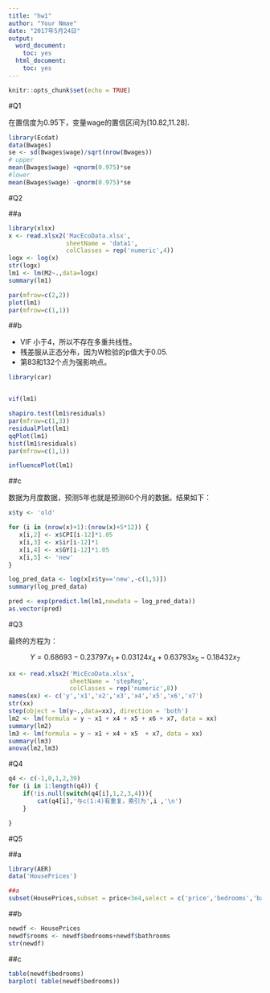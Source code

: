 ```yaml
---
title: "hw1"
author: "Your Nmae"
date: "2017年5月24日"
output:
  word_document:
    toc: yes
  html_document:
    toc: yes
---
```


```r
knitr::opts_chunk$set(echo = TRUE)
```


#Q1

在置信度为0.95下，变量wage的置信区间为[10.82,11.28].

```r
library(Ecdat)
data(Bwages)
se <- sd(Bwages$wage)/sqrt(nrow(Bwages))
# upper
mean(Bwages$wage) +qnorm(0.975)*se
#lower
mean(Bwages$wage) -qnorm(0.975)*se
```

#Q2

##a

```r
library(xlsx)
x <- read.xlsx2('MacEcoData.xlsx',
                sheetName = 'data1',
                colClasses = rep('numeric',4))
logx <- log(x)
str(logx)
lm1 <- lm(M2~.,data=logx)
summary(lm1)

par(mfrow=c(2,2))
plot(lm1)
par(mfrow=c(1,1))
```

##b

- VIF 小于4，所以不存在多重共线性。
- 残差服从正态分布，因为W检验的p值大于0.05.
- 第83和132个点为强影响点。

```r
library(car)


vif(lm1)

shapiro.test(lm1$residuals)
par(mfrow=c(1,3))
residualPlot(lm1)
qqPlot(lm1)
hist(lm1$residuals)
par(mfrow=c(1,1))

influencePlot(lm1)
```

##c

数据为月度数据，预测5年也就是预测60个月的数据。结果如下：

```r
x$ty <- 'old'

for (i in (nrow(x)+1):(nrow(x)+5*12)) {
   x[i,2] <- x$CPI[i-12]*1.05
   x[i,3] <- x$ir[i-12]*1
   x[i,4] <- x$GY[i-12]*1.05
   x[i,5] <- 'new'
}

log_pred_data <- log(x[x$ty=='new',-c(1,5)])
summary(log_pred_data)

pred <- exp(predict.lm(lm1,newdata = log_pred_data))
as.vector(pred)
```

#Q3

最终的方程为：

$$Y=0.68693 -0.23797 x_1 +0.03124 x_4 +  0.63793 x_5 - 0.18432x_7$$

```r
xx <- read.xlsx2('MicEcoData.xlsx',
                 sheetName = 'stepReg',
                 colClasses = rep('numeric',8))
names(xx) <- c('y','x1','x2','x3','x4','x5','x6','x7')
str(xx)
step(object = lm(y~.,data=xx), direction = 'both')
lm2 <- lm(formula = y ~ x1 + x4 + x5 + x6 + x7, data = xx)
summary(lm2)
lm3 <- lm(formula = y ~ x1 + x4 + x5  + x7, data = xx)
summary(lm3)
anova(lm2,lm3)
```

#Q4

```r
q4 <- c(-1,0,1,2,39)
for (i in 1:length(q4)) {
	if(!is.null(switch(q4[i],1,2,3,4))){
		cat(q4[i],'与c(1:4)有重复，索引为',i ,'\n')
	}

}

```

#Q5

##a

```r
library(AER)
data('HousePrices')

##a
subset(HousePrices,subset = price<3e4,select = c('price','bedrooms','bathrooms'))
```

##b

```r
newdf <- HousePrices
newdf$rooms <- newdf$bedrooms+newdf$bathrooms
str(newdf)
```

##c

```r
table(newdf$bedrooms)
barplot( table(newdf$bedrooms))
```


